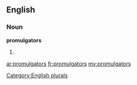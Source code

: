 ==English==

===Noun===
'''promulgators'''

# {{plural of|[[promulgator]]}}

[[Category:English plurals]]

[[ar:promulgators]]
[[fr:promulgators]]
[[my:promulgators]]